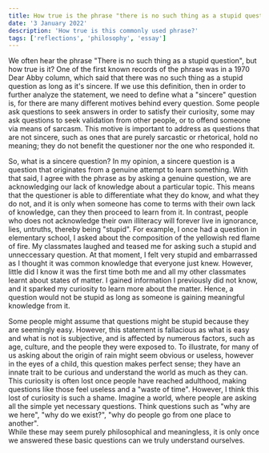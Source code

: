 ```yaml
---
title: How true is the phrase "there is no such thing as a stupid question?"
date: '3 January 2022'
description: 'How true is this commonly used phrase?'
tags: ['reflections', 'philosophy', 'essay']
---
```


We often hear the phrase "There is no such thing as a stupid question", but how true is it? 
One of the first known records of the phrase was in a 1970 Dear Abby column, which said that there was no such thing as a stupid question as long as it's sincere.
If we use this definition, then in order to further analyze the statement, we need to define what a "sincere" question is, for there are many different motives behind every question.
Some people ask questions to seek answers in order to satisfy their curiosity, some may ask questions to seek validation from other people, or to offend someone via means of sarcasm.
This motive is important to address as questions that are not sincere, such as ones that are purely sarcastic or rhetorical, hold no meaning; they do not benefit the questioner nor the one who responded it.

So, what is a sincere question? In my opinion, a sincere question is a question that originates from a genuine attempt to learn something. 
With that said, I agree with the phrase as by asking a genuine question, we are acknowledging our lack of knowledge about a particular topic. 
This means that the questioner is able to differentiate what they do know, and what they do not, and it is only when someone has come to terms with their own lack of knowledge, can they then proceed to learn from it. 
In contrast, people who does not acknowledge their own illiteracy will forever live in ignorance, lies, untruths, thereby being "stupid".
For example, I once had a question in elementary school, I asked about the composition of the yellowish red flame of fire. 
My classmates laughed and teased me for asking such a stupid and unneccessary question. At that moment, I felt very stupid and embarrassed as I thought it was common knowledge that 
everyone just knew. 
However, little did I know it was the first time both me and all my other classmates learnt about states of matter. 
I gained information I previously did not know, and it sparked my curiosity to learn more about the matter.
Hence, a question would not be stupid as long as someone is gaining meaningful knowledge from it.

Some people might assume that questions might be stupid because they are seemingly easy. 
However, this statement is fallacious as what is easy and what is not is subjective, and is affected by numerous factors, such as age, culture, and the people they were exposed to.
To illustrate, for many of us asking about the origin of rain might seem obvious or useless, however in the eyes of a child, this question makes perfect sense; they have an innate trait to be curious and understand the world as much as they can. 
This curiosity is often lost once people have reached adulthood, making questions like those feel useless and a "waste of time".
However, I think this lost of curiosity is such a shame. Imagine a world, where people are asking all the simple yet necessary questions. Think questions such as "why are we here", "why do we exist?", "why do people go from one place to another".  
While these may seem purely philosophical and meaningless, it is only once we answered these basic questions can we truly understand ourselves.
